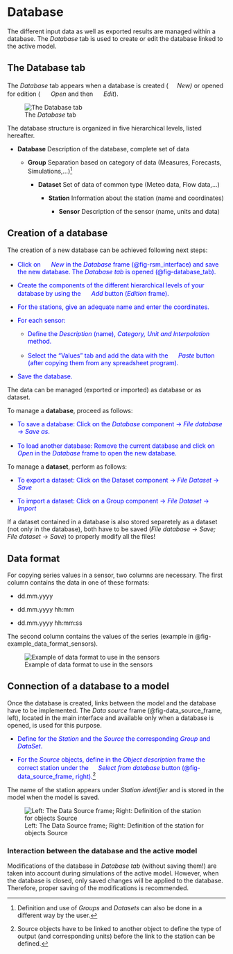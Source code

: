 # Database  {#sec-user_database}

The different input data as well as exported results are managed within
a database. The *Database* tab is used to create or edit the database
linked to the active model.

## The Database tab

The *Database* tab appears when a database is created (![](figures/fig-icon_database_new.png){width="0.17in" height="0.17in"} *New)* or opened for edition (
![](figures/fig-icon_database_open.png){width="0.17in" height="0.17in"} *Open* and then
![](figures/fig-icon_database_edit.png){width="0.17in" height="0.17in"} *Edit*).

![The *Database* tab](figures/fig-database_tab.png){#fig-database_tab}

The database structure is organized in five hierarchical levels, listed hereafter.

- **Database** Description of the database, complete set of data

    - **Group** Separation based on category of data (Measures, Forecasts, Simulations,...)[^user_12]

        - **Dataset** Set of data of common type (Meteo data, Flow data,...)

            - **Station** Information about the station (name and coordinates)

                - **Sensor** Description of the sensor (name, units and data)

[^user_12]: Definition and use of *Groups* and *Datasets* can also be done in a different way by the user.

## Creation of a database

The creation of a new database can be achieved following next steps:

- <span style="color:blue">Click on ![](figures/fig-icon_database_new.png){width="0.17in" height="0.17in"} *New* in the *Database* frame (@fig-rsm_interface) and save the new database. 
The *Database tab* is opened (@fig-database_tab).</span>

- <span style="color:blue">Create the components of the different hierarchical levels of your database by using the ![](figures/fig-icon_plus.png){width="0.17in" height="0.17in"} *Add* 
button (*Edition* frame).</span>

- <span style="color:blue">For the stations, give an adequate name and enter the coordinates.</span>

- <span style="color:blue">For each sensor:</span>

    - <span style="color:blue">Define the *Description* (name), *Category,* *Unit and Interpolation* method.</span>

    - <span style="color:blue">Select the "Values" tab and add the data with the ![](figures/fig-icon_paste.png){width="0.16in" height="0.16in"} *Paste* button (after copying them from 
	any spreadsheet program).</span>

- <span style="color:blue">Save the database.</span>

The data can be managed (exported or imported) as database or as dataset.

To manage a **database**, proceed as follows:

- <span style="color:blue">To save a database: Click on the *Database* component $\rightarrow$ *File database* $\rightarrow$ *Save as*.</span>

- <span style="color:blue">To load another database: Remove the current database and click on ![](figures/fig-icon_database_open.png){width="0.17in" height="0.17in"} *Open* in the *Database* 
frame to open the new database.</span>

To manage a **dataset**, perform as follows:

- <span style="color:blue">To export a dataset: Click on the Dataset component $\rightarrow$ *File Dataset* $\rightarrow$ *Save*</span>

- <span style="color:blue">To import a dataset: Click on a Group component $\rightarrow$ *File Dataset* $\rightarrow$ *Import*</span>

If a dataset contained in a database is also stored separetely as a dataset (not only in the database), both have to be saved (*File
database* $\rightarrow$ *Save;* *File dataset* $\rightarrow$ *Save*) to properly modify all the files!

## Data format

For copying series values in a sensor, two columns are necessary. The
first column contains the data in one of these formats:

- dd.mm.yyyy

- dd.mm.yyyy hh:mm

- dd.mm.yyyy hh:mm:ss

The second column contains the values of the series (example in @fig-example_data_format_sensors).

![Example of data format to use in the sensors](figures/fig-example_data_format_sensors.png){#fig-example_data_format_sensors}

##  Connection of a database to a model

Once the database is created, links between the model and the database
have to be implemented. The *Data source* frame (@fig-data_source_frame, left),
located in the main interface and available only when a database is
opened, is used for this purpose.

- <span style="color:blue">Define for the *Station* and the *Source* the corresponding *Group* and *DataSet*.</span>

- <span style="color:blue">For the *Source* objects, define in the *Object description* frame the correct station under the ![](figures/fig-icon_arrow_down_menu.png){width="0.15in" height="0.17in"} 
*Select from database* button (@fig-data_source_frame, right).</span>[^user_13]

The name of the station appears under *Station identifier* and is stored
in the model when the model is saved.

![Left: The Data Source frame; Right: Definition of the station for objects Source](figures/fig-data_source_frame.png){#fig-data_source_frame}

[^user_13]: Source objects have to be linked to another object to define the type of output (and corresponding units) before the link to the station can be defined.

### Interaction between the database and the active model

Modifications of the database in *Database tab* (without saving them!)
are taken into account during simulations of the active model. However,
when the database is closed, only saved changes will be applied to the
database. Therefore, proper saving of the modifications is recommended.

